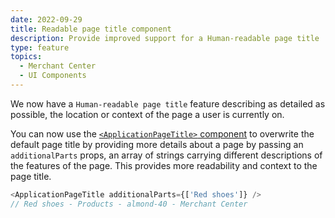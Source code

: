 ```yaml
---
date: 2022-09-29
title: Readable page title component
description: Provide improved support for a Human-readable page title
type: feature
topics:
  - Merchant Center
  - UI Components
---
```


We now have a `Human-readable page title` feature describing as detailed as possible,
the location or context of the page a user is currently on.

You can now use the [`<ApplicationPageTitle>` component](/api-reference/commercetools-frontend-application-shell#applicationpagetitle) to overwrite the default page title by providing more details about a page by passing an `additionalParts` props,
an array of strings carrying different descriptions of the features of the page. This provides more readability and context to the page title.

```js
<ApplicationPageTitle additionalParts={['Red shoes']} />
// Red shoes - Products - almond-40 - Merchant Center
```

